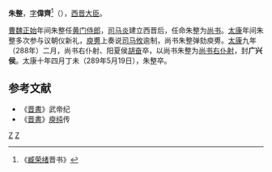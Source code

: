 {{expand|time=2015-04-17T05:29:14+00:00}}
'''朱整'''，[[表字|字]]'''偉齊'''<ref>《[[臧荣绪|臧荣绪]]晋书》</ref>（{{bd|？||289年|5月19日|}}），[[西晋|西晋]][[大臣|大臣]]。

[[曹魏|曹魏]][[正始_(曹魏)|正始]]年间朱整任[[黄门侍郎|黄门侍郎]]，[[司马炎|司马炎]]建立西晋后，任命朱整为[[尚书|尚书]]。[[太康|太康]]年间朱整多次参与议朝仪新礼，[[庾旉|庾旉]]上奏说[[司马攸|司马攸]]逾制，尚书朱整弹劾庾旉。[[太康|太康]]九年（288年）二月，尚书右仆射、阳夏侯[[胡奋|胡奋]]卒，以尚书朱整为[[尚书右仆射|尚书右仆射]]，封'''广兴侯'''。太康十年四月丁未（289年5月19日），朱整卒。

==参考文献==
*《[[晋書|晋書]]》武帝纪
*《[[晋書|晋書]]》[[庾纯|庾纯]]传
[[Category:西晋官员|Z]]
[[Category:朱姓|Z]]